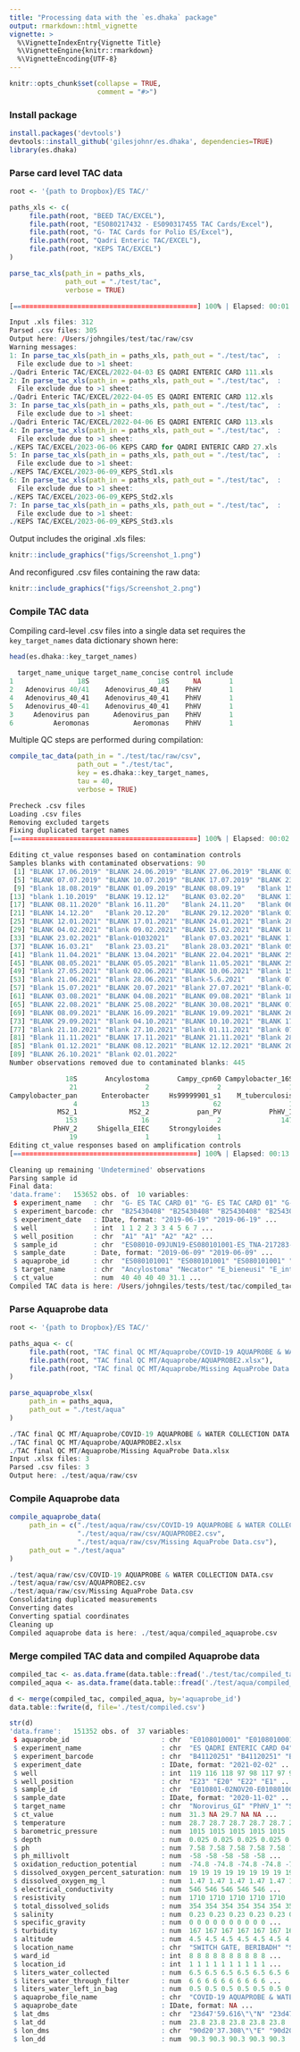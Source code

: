 ```yaml
---
title: "Processing data with the `es.dhaka` package"
output: rmarkdown::html_vignette
vignette: >
  %\VignetteIndexEntry{Vignette Title}
  %\VignetteEngine{knitr::rmarkdown}
  %\VignetteEncoding{UTF-8}
---
```


```r
knitr::opts_chunk$set(collapse = TRUE,
                      comment = "#>")
```

### Install package
```r
install.packages('devtools')
devtools::install_github('gilesjohnr/es.dhaka', dependencies=TRUE)
library(es.dhaka)
```

### Parse card level TAC data
```r
root <- '{path to Dropbox}/ES TAC/'

paths_xls <- c(
     file.path(root, "BEED TAC/EXCEL"),
     file.path(root, "ES080217432 - ES090317455 TAC Cards/Excel"),
     file.path(root, "G- TAC Cards for Polio ES/Excel"),
     file.path(root, "Qadri Enteric TAC/EXCEL"),
     file.path(root, "KEPS TAC/EXCEL")
)

parse_tac_xls(path_in = paths_xls,
              path_out = "./test/tac",
              verbose = TRUE)

[==============================================] 100% | Elapsed: 00:01:16 | Remaining:  0s

Input .xls files: 312
Parsed .csv files: 305
Output here: /Users/johngiles/test/tac/raw/csv
Warning messages:
1: In parse_tac_xls(path_in = paths_xls, path_out = "./test/tac",  :
  File exclude due to >1 sheet: 
./Qadri Enteric TAC/EXCEL/2022-04-03 ES QADRI ENTERIC CARD 111.xls
2: In parse_tac_xls(path_in = paths_xls, path_out = "./test/tac",  :
  File exclude due to >1 sheet: 
./Qadri Enteric TAC/EXCEL/2022-04-05 ES QADRI ENTERIC CARD 112.xls
3: In parse_tac_xls(path_in = paths_xls, path_out = "./test/tac",  :
  File exclude due to >1 sheet: 
./Qadri Enteric TAC/EXCEL/2022-04-06 ES QADRI ENTERIC CARD 113.xls
4: In parse_tac_xls(path_in = paths_xls, path_out = "./test/tac",  :
  File exclude due to >1 sheet: 
./KEPS TAC/EXCEL/2023-06-06 KEPS CARD for QADRI ENTERIC CARD 27.xls
5: In parse_tac_xls(path_in = paths_xls, path_out = "./test/tac",  :
  File exclude due to >1 sheet: 
./KEPS TAC/EXCEL/2023-06-09_KEPS_Std1.xls
6: In parse_tac_xls(path_in = paths_xls, path_out = "./test/tac",  :
  File exclude due to >1 sheet: 
./KEPS TAC/EXCEL/2023-06-09_KEPS_Std2.xls
7: In parse_tac_xls(path_in = paths_xls, path_out = "./test/tac",  :
  File exclude due to >1 sheet: 
./KEPS TAC/EXCEL/2023-06-09_KEPS_Std3.xls
```

Output includes the original .xls files:
```r
knitr::include_graphics("figs/Screenshot_1.png")
```

And reconfigured .csv files containing the raw data:
```r
knitr::include_graphics("figs/Screenshot_2.png")
```

### Compile TAC data

Compiling card-level .csv files into a single data set requires the `key_target_names` data dictionary shown here:
```r
head(es.dhaka::key_target_names)

  target_name_unique target_name_concise control include
1                18S                 18S      NA       1
2   Adenovirus 40/41    Adenovirus_40_41    PhHV       1
4   Adenovirus_40_41    Adenovirus_40_41    PhHV       1
5   Adenovirus_40-41    Adenovirus_40_41    PhHV       1
3     Adenovirus pan      Adenovirus_pan    PhHV       1
6          Aeromonas           Aeromonas    PhHV       1
```

Multiple QC steps are performed during compilation:
```r
compile_tac_data(path_in = "./test/tac/raw/csv",
                 path_out = "./test/tac",
                 key = es.dhaka::key_target_names,
                 tau = 40,
                 verbose = TRUE)

Precheck .csv files
Loading .csv files
Removing excluded targets
Fixing duplicated target names
[==============================================] 100% | Elapsed: 00:02:04 | Remaining:  0s

Editing ct_value responses based on contamination controls
Samples blanks with contaminated observations: 90
 [1] "BLANK 17.06.2019" "BLANK 24.06.2019" "BLANK 27.06.2019" "BLANK 03.07.2019"
 [5] "BLANK 07.07.2019" "BLANK 10.07.2019" "BLANK 17.07.2019" "BLANK 23.07.2019"
 [9] "Blank 18.08.2019" "BLANK 01.09.2019" "BLANK 08.09.19"   "Blank 15.09.19"  
[13] "blank 1.10.2019"  "BLANK 19.12.12"   "BLANK 03.02.20"   "BLANK 13.05.20"  
[17] "BLANK 08.11.2020" "Blank 16.11.20"   "Blank 24.11.20"   "Blank 06.12.2020"
[21] "BLANK 14.12.20"   "Blank 20.12.20"   "BLANK 29.12.2020" "Blank 03.01.2021"
[25] "BLANK 12.01.2021" "BLANK 17.01.2021" "BLANK 24.01.2021" "Blank 28.01.2021"
[29] "BLANK 04.02.2021" "Blank 09.02.2021" "BLANK 15.02.2021" "BLANK 18.02.2020"
[33] "BLANK 23.02.2021" "Blank-01032021"   "Blank 07.03.2021" "BLANK 11.03.2021"
[37] "BLANK 16.03.21"   "Blank 23.03.21"   "Blank 28.03.2021" "Blank 05.04.2021"
[41] "Blank 11.04.2021" "BLANK 13.04.2021" "BLANK 22.04.2021" "BLANK 25.04.2021"
[45] "BLANK 08.05.2021" "BLANK 05.05.2021" "Blank 11.05.2021" "BLANK 25.05.2021"
[49] "Blank 27.05.2021" "Blank 02.06.2021" "BLANK 10.06.2021" "Blank 15.06.2021"
[53] "Blank 21.06.2021" "Blank 28.06.2021" "Blank-5.6.2021"   "Blank 07.07.2021"
[57] "Blank 15.07.2021" "BLANK 20.07.2021" "Blank 27.07.2021" "Blank-02.08.2021"
[61] "BLANK 03.08.2021" "BLANK 04.08.2021" "BLANK 09.08.2021" "Blank 18.08.2021"
[65] "BLANK 22.08.2021" "BLANK 25.08.2022" "BLANK 30.08.2021" "BLANK 01.09.2021"
[69] "BLANK 08.09.2021" "BLANK 16.09.2021" "BLANK 19.09.2021" "BLANK 26.09.2021"
[73] "BLANK 29.09.2021" "Blank 04.10.2021" "BLANK 10.10.2021" "BLANK 17.10.2022"
[77] "Blank 21.10.2021" "Blank 27.10.2021" "Blank 01.11.2021" "Blank 07.11.2021"
[81] "Blank 11.11.2021" "BLANK 17.11.2021" "BLANK 21.11.2021" "Blank 28.11.22"  
[85] "Blank 01.12.2021" "BLANK 08.12.2021" "BLANK 12.12.2021" "BLANK 20.12.21"  
[89] "BLANK 26.10.2021" "Blank 02.01.2022"
Number observations removed due to contaminated blanks: 445

              18S       Ancylostoma       Campy_cpn60 Campylobacter_16S 
               21                 2                 2                 1 
Campylobacter_pan      Enterobacter     Hs99999901_s1    M_tuberculosis 
                4                13                62                 1 
            MS2_1             MS2_2            pan_PV            PhHV_1 
              153                16                 2               147 
           PhHV_2     Shigella_EIEC     Strongyloides 
               19                 1                 1 
Editing ct_value responses based on amplification controls
[==============================================] 100% | Elapsed: 00:13:58 | Remaining:  0s

Cleaning up remaining 'Undetermined' observations
Parsing sample id
Final data:
'data.frame':	153652 obs. of  10 variables:
 $ experiment_name   : chr  "G- ES TAC CARD 01" "G- ES TAC CARD 01" "G- ES TAC CARD 01" "G- ES TAC CARD 01" ...
 $ experiment_barcode: chr  "B25430408" "B25430408" "B25430408" "B25430408" ...
 $ experiment_date   : IDate, format: "2019-06-19" "2019-06-19" ...
 $ well              : int  1 1 2 2 3 3 4 5 6 7 ...
 $ well_position     : chr  "A1" "A1" "A2" "A2" ...
 $ sample_id         : chr  "ES08010-09JUN19-ES080101001-ES_TNA-217283-" "ES08010-09JUN19-ES080101001-ES_TNA-217283-" "ES08010-09JUN19-ES080101001-ES_TNA-217283-" "ES08010-09JUN19-ES080101001-ES_TNA-217283-" ...
 $ sample_date       : Date, format: "2019-06-09" "2019-06-09" ...
 $ aquaprobe_id      : chr  "ES080101001" "ES080101001" "ES080101001" "ES080101001" ...
 $ target_name       : chr  "Ancylostoma" "Necator" "E_bieneusi" "E_intestinalis" ...
 $ ct_value          : num  40 40 40 40 31.1 ...
Compiled TAC data is here: /Users/johngiles/tests/test/tac/compiled_tac.csv
```

### Parse Aquaprobe data
```r
root <- '{path to Dropbox}/ES TAC/'

paths_aqua <- c(
     file.path(root, "TAC final QC MT/Aquaprobe/COVID-19 AQUAPROBE & WATER COLLECTION DATA.xlsx"),
     file.path(root, "TAC final QC MT/Aquaprobe/AQUAPROBE2.xlsx"),
     file.path(root, "TAC final QC MT/Aquaprobe/Missing AquaProbe Data.xlsx")
)

parse_aquaprobe_xlsx(
     path_in = paths_aqua,
     path_out = "./test/aqua"
)

./TAC final QC MT/Aquaprobe/COVID-19 AQUAPROBE & WATER COLLECTION DATA.xlsx
./TAC final QC MT/Aquaprobe/AQUAPROBE2.xlsx
./TAC final QC MT/Aquaprobe/Missing AquaProbe Data.xlsx
Input .xlsx files: 3                                                             
Parsed .csv files: 3
Output here: ./test/aqua/raw/csv
```

### Compile Aquaprobe data
```r
compile_aquaprobe_data(
     path_in = c("./test/aqua/raw/csv/COVID-19 AQUAPROBE & WATER COLLECTION DATA.csv",
                 "./test/aqua/raw/csv/AQUAPROBE2.csv",
                 "./test/aqua/raw/csv/Missing AquaProbe Data.csv"),
     path_out = "./test/aqua"
)

./test/aqua/raw/csv/COVID-19 AQUAPROBE & WATER COLLECTION DATA.csv
./test/aqua/raw/csv/AQUAPROBE2.csv
./test/aqua/raw/csv/Missing AquaProbe Data.csv
Consolidating duplicated measurements
Converting dates
Converting spatial coordinates
Cleaning up
Compiled aquaprobe data is here: ./test/aqua/compiled_aquaprobe.csv
```

### Merge compiled TAC data and compiled Aquaprobe data
```r
compiled_tac <- as.data.frame(data.table::fread('./test/tac/compiled_tac.csv'))
compiled_aqua <- as.data.frame(data.table::fread('./test/aqua/compiled_aquaprobe.csv'))

d <- merge(compiled_tac, compiled_aqua, by='aquaprobe_id')
data.table::fwrite(d, file='./test/compiled.csv')

str(d)
'data.frame':	151352 obs. of  37 variables:
 $ aquaprobe_id                       : chr  "E0108010001" "E0108010001" "E0108010001" "E0108010001" ...
 $ experiment_name                    : chr  "ES QADRI ENTERIC CARD 04" "ES QADRI ENTERIC CARD 04" "ES QADRI ENTERIC CARD 04" "ES QADRI ENTERIC CARD 04" ...
 $ experiment_barcode                 : chr  "B41120251" "B41120251" "B41120251" "B41120251" ...
 $ experiment_date                    : IDate, format: "2021-02-02" ...
 $ well                               : int  119 116 118 97 98 117 97 99 100 98 ...
 $ well_position                      : chr  "E23" "E20" "E22" "E1" ...
 $ sample_id                          : chr  "E010801-02NOV20-E0108010001-ES-COV-TNA-249076-" "E010801-02NOV20-E0108010001-ES-COV-TNA-249076-" "E010801-02NOV20-E0108010001-ES-COV-TNA-249076-" "E010801-02NOV20-E0108010001-ES-COV-TNA-249076-" ...
 $ sample_date                        : IDate, format: "2020-11-02" ...
 $ target_name                        : chr  "Norovirus_GI" "PhHV_1" "Sapovirus_124" "Schistosoma" ...
 $ ct_value                           : num  31.3 NA 29.7 NA NA ...
 $ temperature                        : num  28.7 28.7 28.7 28.7 28.7 28.7 28.7 28.7 28.7 28.7 ...
 $ barometric_pressure                : num  1015 1015 1015 1015 1015 ...
 $ depth                              : num  0.025 0.025 0.025 0.025 0.025 ...
 $ ph                                 : num  7.58 7.58 7.58 7.58 7.58 7.58 7.58 7.58 7.58 7.58 ...
 $ ph_millivolt                       : num  -58 -58 -58 -58 -58 ...
 $ oxidation_reduction_potential      : num  -74.8 -74.8 -74.8 -74.8 -74.8 ...
 $ dissolved_oxygen_percent_saturation: num  19 19 19 19 19 19 19 19 19 19 ...
 $ dissolved_oxygen_mg_l              : num  1.47 1.47 1.47 1.47 1.47 1.47 1.47 1.47 1.47 1.47 ...
 $ electrical_conductivity            : num  546 546 546 546 546 ...
 $ resistivity                        : num  1710 1710 1710 1710 1710 ...
 $ total_dissolved_solids             : num  354 354 354 354 354 354 354 354 354 354 ...
 $ salinity                           : num  0.23 0.23 0.23 0.23 0.23 0.23 0.23 0.23 0.23 0.23 ...
 $ specific_gravity                   : num  0 0 0 0 0 0 0 0 0 0 ...
 $ turbidity                          : num  167 167 167 167 167 167 167 167 167 167 ...
 $ altitude                           : num  4.5 4.5 4.5 4.5 4.5 4.5 4.5 4.5 4.5 4.5 ...
 $ location_name                      : chr  "SWITCH GATE, BERIBADH" "SWITCH GATE, BERIBADH" "SWITCH GATE, BERIBADH" "SWITCH GATE, BERIBADH" ...
 $ ward_id                            : int  8 8 8 8 8 8 8 8 8 8 ...
 $ location_id                        : int  1 1 1 1 1 1 1 1 1 1 ...
 $ liters_water_collected             : num  6.5 6.5 6.5 6.5 6.5 6.5 6.5 6.5 6.5 6.5 ...
 $ liters_water_through_filter        : num  6 6 6 6 6 6 6 6 6 6 ...
 $ liters_water_left_in_bag           : num  0.5 0.5 0.5 0.5 0.5 0.5 0.5 0.5 0.5 0.5 ...
 $ aquaprobe_file_name                : chr  "COVID-19 AQUAPROBE & WATER COLLECTION DATA" "COVID-19 AQUAPROBE & WATER COLLECTION DATA" "COVID-19 AQUAPROBE & WATER COLLECTION DATA" "COVID-19 AQUAPROBE & WATER COLLECTION DATA" ...
 $ aquaprobe_date                     : IDate, format: NA ...
 $ lat_dms                            : chr  "23d47'59.616\"\"N" "23d47'59.616\"\"N" "23d47'59.616\"\"N" "23d47'59.616\"\"N" ...
 $ lat_dd                             : num  23.8 23.8 23.8 23.8 23.8 ...
 $ lon_dms                            : chr  "90d20'37.308\"\"E" "90d20'37.308\"\"E" "90d20'37.308\"\"E" "90d20'37.308\"\"E" ...
 $ lon_dd                             : num  90.3 90.3 90.3 90.3 90.3 ...
```
